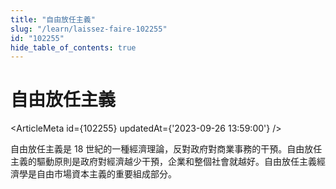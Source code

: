 ```yaml
---
title: "自由放任主義"
slug: "/learn/laissez-faire-102255"
id: "102255"
hide_table_of_contents: true
---
```



# 自由放任主義

<ArticleMeta id={102255} updatedAt={'2023-09-26 13:59:00'} />
<div className='border-solid border-b border-t-0 my-4 border-[var(--ifm-color-gray-300)]' />

自由放任主義是 18 世紀的一種經濟理論，反對政府對商業事務的干預。自由放任主義的驅動原則是政府對經濟越少干預，企業和整個社會就越好。自由放任主義經濟學是自由市場資本主義的重要組成部分。
